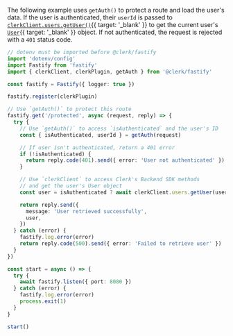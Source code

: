 The following example uses `getAuth()` to protect a route and load the user's data. If the user is authenticated, their `userId` is passed to [`clerkClient.users.getUser()`](/docs/references/backend/user/get-user){{ target: '_blank' }} to get the current user's [`User`](/docs/references/javascript/user){{ target: '_blank' }} object. If not authenticated, the request is rejected with a `401` status code.

```ts
// dotenv must be imported before @clerk/fastify
import 'dotenv/config'
import Fastify from 'fastify'
import { clerkClient, clerkPlugin, getAuth } from '@clerk/fastify'

const fastify = Fastify({ logger: true })

fastify.register(clerkPlugin)

// Use `getAuth()` to protect this route
fastify.get('/protected', async (request, reply) => {
  try {
    // Use `getAuth()` to access `isAuthenticated` and the user's ID
    const { isAuthenticated, userId } = getAuth(request)

    // If user isn't authenticated, return a 401 error
    if (!isAuthenticated) {
      return reply.code(401).send({ error: 'User not authenticated' })
    }

    // Use `clerkClient` to access Clerk's Backend SDK methods
    // and get the user's User object
    const user = isAuthenticated ? await clerkClient.users.getUser(userId) : null

    return reply.send({
      message: 'User retrieved successfully',
      user,
    })
  } catch (error) {
    fastify.log.error(error)
    return reply.code(500).send({ error: 'Failed to retrieve user' })
  }
})

const start = async () => {
  try {
    await fastify.listen({ port: 8080 })
  } catch (error) {
    fastify.log.error(error)
    process.exit(1)
  }
}

start()
```
